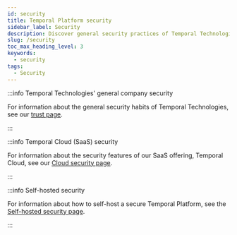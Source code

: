 ```yaml
---
id: security
title: Temporal Platform security
sidebar_label: Security
description: Discover general security practices of Temporal Technologies, SaaS security with Temporal Cloud, and how to self-host a secure Temporal Platform on our security pages.
slug: /security
toc_max_heading_level: 3
keywords:
  - security
tags:
  - Security
---
```


:::info Temporal Technologies' general company security

For information about the general security habits of Temporal Technologies, see our [trust page](https://trust.temporal.io).

:::

:::info Temporal Cloud (SaaS) security

For information about the security features of our SaaS offering, Temporal Cloud, see our [Cloud security page](/cloud/security).

:::

:::info Self-hosted security

For information about how to self-host a secure Temporal Platform, see the [Self-hosted security page](/self-hosted-guide/security).

:::
